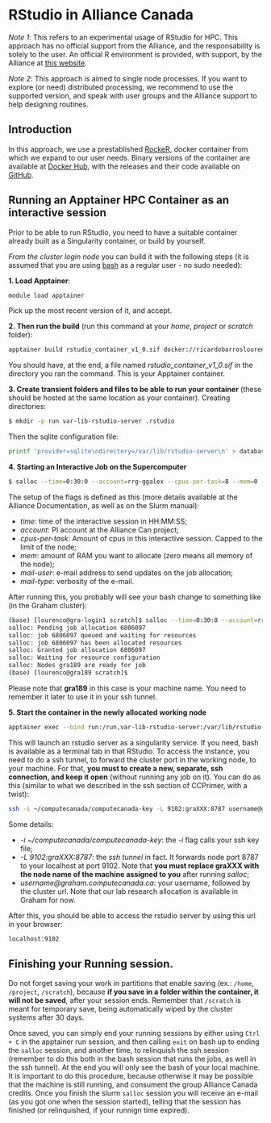 # RStudio in Alliance Canada
*Note 1*: This refers to an experimental usage of RStudio for HPC. This approach 
has no official support from the Alliance, and the responsability is solely to 
the user. An official R environment is provided, with support, by the Alliance at
[this website](https://docs.alliancecan.ca/wiki/Technical_documentation).

*Note 2*: This approach is aimed to single node processes. If you want to 
explore (or need) distributed processing, we recommend to use the supported 
version, and speak with user groups and the Alliance support to help designing routines.

## Introduction
In this approach, we use a prestablished [RockeR](https://rocker-project.org/), 
docker container from which we expand to our user needs. Binary versions of the 
container are available at [Docker Hub](https://hub.docker.com/repository/docker/ricardobarroslourenco/rstudio_container/general), with the releases and their code available on [GitHub](https://github.com/MacRemoteSensing/rstudio_container/releases).

## Running an Apptainer HPC Container as an interactive session
Prior to be able to run RStudio, you need to have a suitable container already built
as a Singularity container, or build by yourself. 

_From the cluster login node_ you can build it with the following steps (it is assumed that you are using [bash](https://en.wikipedia.org/wiki/Bash_(Unix_shell)) as a regular user - no sudo needed):

**1. Load Apptainer**:
```bash
module load apptainer
```

Pick up the most recent version of it, and accept.

**2. Then run the build** (run this command at your _home_, _project_ or _scratch_ folder):
```bash
apptainer build rstudio_container_v1_0.sif docker://ricardobarroslourenco/rstudio_container:v1_0
```

You should have, at the end, a file named _rstudio_container_v1_0.sif_ in the 
directory you ran the command. This is your Apptainer container.

**3. Create transient folders and files to be able to run your container** (these should be hosted at the same location as your container). Creating directories:
```bash
$ mkdir -p run var-lib-rstudio-server .rstudio
```

Then the sqlite configuration file:

```bash
printf 'provider=sqlite\ndirectory=/var/lib/rstudio-server\n' > database.conf
```

**4. Starting an Interactive Job on the Supercomputer**
```bash
$ salloc --time=0:30:0 --account=rrg-ggalex --cpus-per-task=8 --mem=0 --mail-user=macid@mcmaster.ca --mail-type=ALL
```

The setup of the flags is defined as this (more details available at the Alliance Documentation, as well as on the Slurm manual):

 - *time*: time of the interactive session in HH:MM:SS;
 - *account*: PI account at the Alliance Can project;
 - *cpus-per-task*: Amount of cpus in this interactive session. Capped to the limit of the node;
 - *mem*: amount of RAM you want to allocate (zero means all memory of the node);
 - *mail-user*: e-mail address to send updates on the job allocation;
  - *mail-type*: verbosity of the e-mail.
  
After running this, you probably will see your bash change to something like (in the Graham cluster):

```bash
(base) [lourenco@gra-login1 scratch]$ salloc --time=0:30:0 --account=rrg-ggalex --cpus-per-task=8 --mem=0 --mail-user=barroslr@mcmaster.ca --mail-type=ALL
salloc: Pending job allocation 6806097
salloc: job 6806097 queued and waiting for resources
salloc: job 6806097 has been allocated resources
salloc: Granted job allocation 6806097
salloc: Waiting for resource configuration
salloc: Nodes gra189 are ready for job
(base) [lourenco@gra189 scratch]$
```

Please note that **gra189** in this case is your machine name. You need to remember it later to use it in your ssh tunnel.

**5. Start the container in the newly allocated working node**
```bash
apptainer exec --bind run:/run,var-lib-rstudio-server:/var/lib/rstudio-server,database.conf:/etc/rstudio/database.conf,.rstudio:/home/rstudio/.rstudio/ rstudio_container_v1_0.sif /usr/lib/rstudio-server/bin/rserver --auth-none=1 --auth-pam-helper-path=pam-helper --server-user=$(whoami) --www-port=8787
```

This will launch an rstudio server as a singularity service. If you need, bash is 
available as a terminal tab in that RStudio. To access the instance, you need 
to do a ssh tunnel, to forward the cluster port in the working node, to your machine. For that, **you must to create a new, separate, ssh connection, and keep it open** (without 
running any job on it). You can do as this (similar to what we described in the ssh section of CCPrimer, with a twist):

```bash
ssh -i ~/computecanada/computecanada-key -L 9102:graXXX:8787 username@graham.computecanada.ca
```

Some details:

  - *-i ~/computecanada/computecanada-key*: the *-i* flag calls your ssh key file;
  - *-L 9102:graXXX:8787*: the *ssh tunnel* in fact. It forwards node port 8787 to your localhost at port 9102. Note that **you must replace graXXX with the node name of the machine assigned to you** after running *salloc*;
  - *username@graham.computecanada.ca*: your username, followed by the cluster url. Note that our lab research allocation is available in Graham for now.
  
After this, you should be able to access the rstudio server by using this url 
in your browser:

```bash
localhost:9102
```

## Finishing your Running session.

Do not forget saving your work in partitions that enable saving (ex.: `/home`, `/project`, `/scratch`), because **if you save in a folder within the container, it will not be saved**, after your session ends. Remember that `/scratch` is meant for temporary save, being automatically wiped by the cluster systems after 30 days.

Once saved, you can simply end your running sessions by either using `Ctrl + C` in the apptainer run session, and then calling `exit` on bash up to ending the `salloc` session, and another time, to relinquish the ssh session (remember to do this both in the bash session that runs the jobs, as well in the ssh tunnel). At the end you will only see the bash of your local machine. It is important to do this procedure, because otherwise it may be possible that the machine is still running, and consument the group Alliance Canada credits. Once you finish the slurm `salloc` session you will receive an e-mail (as you got one when the session started), telling that the session has finished (or relinquished, if your runnign time expired).
